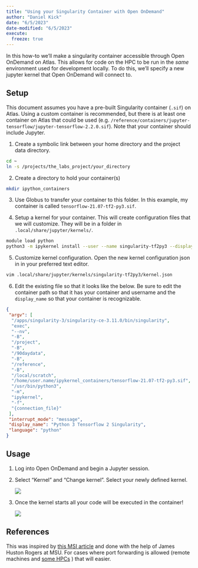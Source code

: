 ```yaml
---
title: "Using your Singularity Container with Open OnDemand"
author: "Daniel Kick"
date: "6/5/2023"
date-modified: "6/5/2023"
execute:
  freeze: true
---
```


In this how-to we'll make a singularity container accessible through Open OnDemand on Atlas. This allows for code on the HPC to be run in the *same* environment used for development locally. To do this, we'll specify a new jupyter kernel that Open OnDemand will connect to.

## Setup

This document assumes you have a pre-built Singularity container (`.sif`) on Atlas. Using a custom container is recommended, but there is at least one container on Atlas that could be used (e.g. `/reference/containers/jupyter-tensorflow/jupyter-tensorflow-2.2.0.sif`). Note that your container should include Jupyter.

1.  Create a symbolic link between your home directory and the project data directory.

``` bash
cd ~ 
ln -s /projects/the_labs_project/your_directory
```

2.  Create a directory to hold your container(s)

``` bash
mkdir ipython_containers
```

3.  Use Globus to transfer your container to this folder. In this example, my container is called `tensorflow-21.07-tf2-py3.sif`.

4.  Setup a kernel for your container. This will create configuration files that we will customize. They will be in a folder in `.local/share/jupyter/kernels/`.

``` bash
module load python
python3 -m ipykernel install --user --name singularity-tf2py3 --display-name "Python 3 Tensorflow 2"
```

5.  Customize kernel configuration. Open the new kernel configuration json in in your preferred text editor.

``` bash
vim .local/share/jupyter/kernels/singularity-tf2py3/kernel.json
```

6.  Edit the existing file so that it looks like the below. Be sure to edit the container path so that it has your container and username and the `display_name` so that your container is recognizable.\

``` json
{
 "argv": [
  "/apps/singularity-3/singularity-ce-3.11.0/bin/singularity",
  "exec",
  "--nv",
  "-B",
  "/project",
  "-B",
  "/90daydata",
  "-B",
  "/reference",
  "-B",
  "/local/scratch",
  "/home/user.name/ipykernel_containers/tensorflow-21.07-tf2-py3.sif",
  "/usr/bin/python3",
  "-m",
  "ipykernel",
  "-f",
  "{connection_file}"
 ],
 "interrupt_mode": "message",
 "display_name": "Python 3 Tensorflow 2 Singularity",
 "language": "python"
}
```

## Usage

1.  Log into Open OnDemand and begin a Jupyter session.

2.  Select "Kernel" and "Change kernel". Select your newly defined kernel.

    ![](OOD-Jupyter1.PNG)

3.  Once the kernel starts all your code will be executed in the container!

    ![](OOD-Jupyter2.PNG)

## References

This was inspired by [this MSI article](https://www.msi.umn.edu/content/custom-jupyter-notebooks-using-singularity) and done with the help of James Huston Rogers at MSU. For cases where port forwarding is allowed (remote machines and [some HPCs](https://hackmd.io/@3B-tPhedTxynbhOI9PJ0Jg/ryM16ZSxi) ) that will easier.
